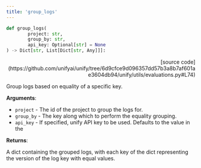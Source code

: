 ```yaml
---
title: 'group_logs'
---
```


```python
def group_logs(
        project: str,
        group_by: str,
        api_key: Optional[str] = None
) -> Dict[str, List[Dict[str, Any]]]:
```

<p align="right">[source code](https://github.com/unifyai/unify/tree/6d9cfce9d096357dd57b3a8b7af601ae3604db94/unify/utils/evaluations.py#L74)</p>

Group logs based on equality of a specific key.

**Arguments**:

- `project` - The id of the project to group the logs for.
- `group_by` - The key along which to perform the equality grouping.
- `api_key` - If specified, unify API key to be used. Defaults to the value in the



**Returns**:

A dict containing the grouped logs, with each key of the dict representing the
version of the log key with equal values.